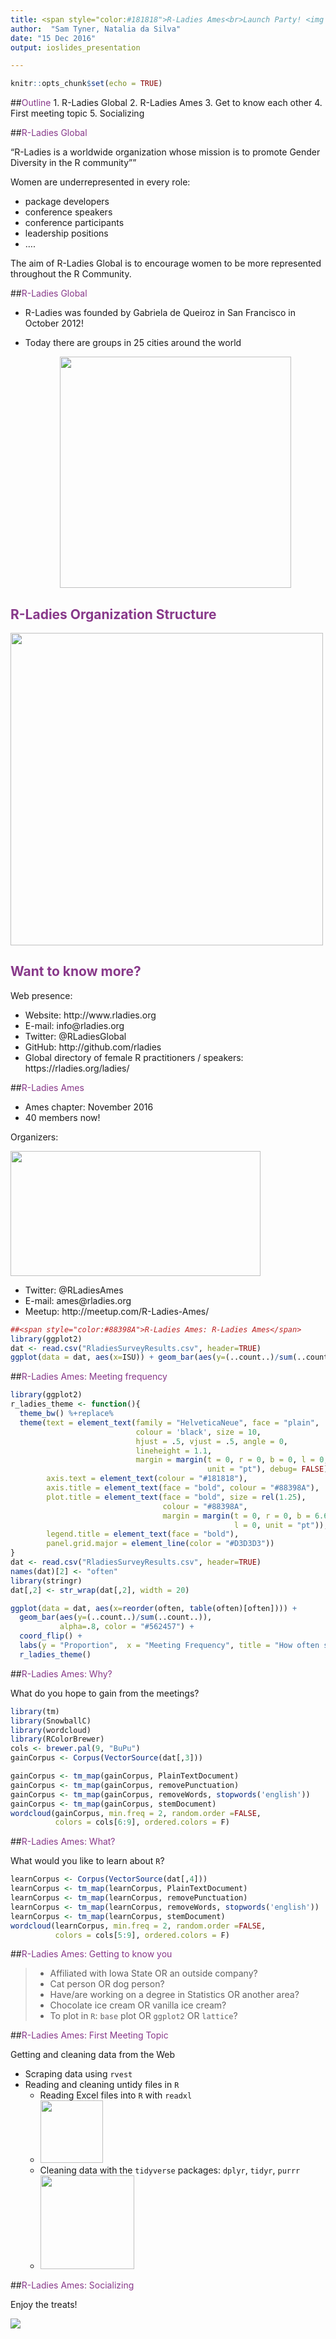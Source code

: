 ```yaml
---
title: <span style="color:#181818">R-Ladies Ames<br>Launch Party! <img src="http://pix.iemoji.com/images/emoji/apple/ios-9/256/party-popper.png" height = "60px"/></span>
author:  "Sam Tyner, Natalia da Silva"
date: "15 Dec 2016"
output: ioslides_presentation

---
```


 <style>
 .title-slide {
     background-image: url(imgs/R-LadiesGlobal_banner.png);
     background-repeat: no-repeat;
        background-size: 400px, 300px;
   }
   </style>

```r
knitr::opts_chunk$set(echo = TRUE)
```



##<span style="color:#88398A">Outline</span> 
1. R-Ladies Global
2. R-Ladies Ames
3. Get to know each other
4. First meeting topic
5. Socializing

##<span style="color:#88398A">R-Ladies Global</span> 

"R-Ladies is a worldwide organization whose mission is to promote Gender Diversity in the R community""

Women are underrepresented in every role:

* package developers
* conference speakers
* conference participants
* leadership positions
* ....

The aim of R-Ladies Global is to encourage women to be more represented throughout the R Community. 


##<span style="color:#88398A">R-Ladies Global</span> 

* R-Ladies was founded by Gabriela de Queiroz in San Francisco in October 2012!

* Today there are groups in 25 cities around the world
<center>
<img src="imgs/map.png" height="370px"/>

</center>

## <span style="color:#88398A">R-Ladies Organization Structure</span>

<img src="imgs/structure.png" height="500px"/>


## <span style="color:#88398A">Want to know more?</span>

Web presence:

* Website: http://www.rladies.org
* E-mail: info@rladies.org
* Twitter: @RLadiesGlobal
* GitHub: http://github.com/rladies
* Global directory of female R practitioners / speakers: https://rladies.org/ladies/




##<span style="color:#88398A">R-Ladies Ames</span> 


* Ames chapter: November 2016 
* 40 members now!

Organizers:

<img src="imgs/orga.png" height="200px" width="400px"/> 



* Twitter: @RLadiesAmes 
* E-mail: ames@rladies.org
* Meetup: http://meetup.com/R-Ladies-Ames/


```r
##<span style="color:#88398A">R-Ladies Ames: R-Ladies Ames</span> 
library(ggplot2)
dat <- read.csv("RladiesSurveyResults.csv", header=TRUE)
ggplot(data = dat, aes(x=ISU)) + geom_bar(aes(y=(..count..)/sum(..count..)))  + labs(y = "Proportion",  x = "ISU")

```

##<span style="color:#88398A">R-Ladies Ames: Meeting frequency</span> 

```r
library(ggplot2)
r_ladies_theme <- function(){
  theme_bw() %+replace% 
  theme(text = element_text(family = "HelveticaNeue", face = "plain",
                            colour = 'black', size = 10,
                            hjust = .5, vjust = .5, angle = 0, 
                            lineheight = 1.1, 
                            margin = margin(t = 0, r = 0, b = 0, l = 0, 
                                            unit = "pt"), debug= FALSE), 
        axis.text = element_text(colour = "#181818"), 
        axis.title = element_text(face = "bold", colour = "#88398A"), 
        plot.title = element_text(face = "bold", size = rel(1.25), 
                                  colour = "#88398A", 
                                  margin = margin(t = 0, r = 0, b = 6.6,
                                                  l = 0, unit = "pt")),
        legend.title = element_text(face = "bold"),
        panel.grid.major = element_line(color = "#D3D3D3"))
}
dat <- read.csv("RladiesSurveyResults.csv", header=TRUE)
names(dat)[2] <- "often"
library(stringr)
dat[,2] <- str_wrap(dat[,2], width = 20)

ggplot(data = dat, aes(x=reorder(often, table(often)[often]))) +
  geom_bar(aes(y=(..count..)/sum(..count..)), 
           alpha=.8, color = "#562457") + 
  coord_flip() + 
  labs(y = "Proportion",  x = "Meeting Frequency", title = "How often should we meet?") +
  r_ladies_theme()
```

##<span style="color:#88398A">R-Ladies Ames: Why?</span> 

What do you hope to gain from the meetings?

```r
library(tm)
library(SnowballC)
library(wordcloud)
library(RColorBrewer)
cols <- brewer.pal(9, "BuPu")
gainCorpus <- Corpus(VectorSource(dat[,3]))

gainCorpus <- tm_map(gainCorpus, PlainTextDocument)
gainCorpus <- tm_map(gainCorpus, removePunctuation)
gainCorpus <- tm_map(gainCorpus, removeWords, stopwords('english'))
gainCorpus <- tm_map(gainCorpus, stemDocument)
wordcloud(gainCorpus, min.freq = 2, random.order =FALSE, 
          colors = cols[6:9], ordered.colors = F)
```

##<span style="color:#88398A">R-Ladies Ames: What?</span> 

What would you like to learn about `R`?

```r
learnCorpus <- Corpus(VectorSource(dat[,4]))
learnCorpus <- tm_map(learnCorpus, PlainTextDocument)
learnCorpus <- tm_map(learnCorpus, removePunctuation)
learnCorpus <- tm_map(learnCorpus, removeWords, stopwords('english'))
learnCorpus <- tm_map(learnCorpus, stemDocument)
wordcloud(learnCorpus, min.freq = 2, random.order =FALSE, 
          colors = cols[5:9], ordered.colors = F)
```

##<span style="color:#88398A">R-Ladies Ames: Getting to know you</span> 

> - Affiliated with Iowa State OR an outside company?
> - Cat person OR dog person?
> - Have/are working on a degree in Statistics OR another area?
> - Chocolate ice cream OR vanilla ice cream?
> - To plot in `R`: `base` plot OR `ggplot2` OR `lattice`?

##<span style="color:#88398A">R-Ladies Ames: First Meeting Topic</span> 

Getting and cleaning data from the Web

- Scraping data using `rvest`
- Reading and cleaning untidy files in `R`
    + Reading Excel files into `R` with `readxl`
    + <img src="http://www.theloop.ca/wp-content/uploads/2015/11/home_alone_scream.gif" height="100px"/>
    </center>
    + Cleaning data with the `tidyverse` packages: `dplyr`, `tidyr`, `purrr` 
    + <img src="https://media.giphy.com/media/gjffzNjcRJcK4/giphy.gif"/ height="150px">

##<span style="color:#88398A">R-Ladies Ames: Socializing</span> 

Enjoy the treats! 

![](http://www.reactiongifs.com/r/sBlIWMK.gif)

